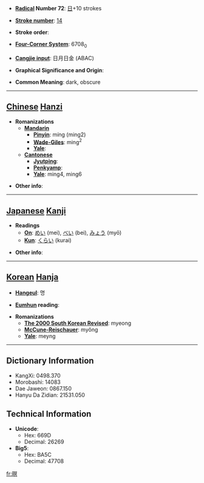 * '''[[Wiktionary:Chinese radical index| Radical]] Number 72''': [[Wiktionary:Chinese radical index 日|日]]+10 strokes

* '''[[Wiktionary:Chinese total strokes index|Stroke number]]''': [[Wiktionary:Chinese total strokes index 14|14]]

* '''Stroke order''': 

* '''[[Wiktionary:Chinese four corner index|Four-Corner System]]''': 6708<sub>0</sub>

* '''[[Wiktionary:Chinese Cangjie index|Cangjie input]]''': 日月日金 (ABAC)

* '''Graphical Significance and Origin''': 

* '''Common Meaning''': dark, obscure

----

== [[Chinese]] [[Hanzi]] ==

* '''Romanizations'''
** '''[[Mandarin]]'''
*** '''[[Pinyin]]''': míng (ming2)
*** '''[[Wade-Giles]]''': ming<sup>2</sup>
*** '''[[Yale]]''': 
** '''[[Cantonese]]'''
*** '''[[Jyutping]]''':
*** '''[[Penkyamp]]''': 
*** '''[[Yale]]''': ming4, ming6

* '''Other info''': 

----

== [[Japanese]] [[Kanji]] ==

* '''Readings'''
** '''[[On]]''': [[めい]] (mei), [[べい]] (bei), [[みょう]] (myō)
** '''[[Kun]]''': [[くらい]] (kurai)

* '''Other info''':  

----

== [[Korean]] [[Hanja]] ==

* '''[[Hangeul]]''': 명

* '''[[Eumhun]] reading''': 

* '''Romanizations'''
** '''[[The 2000 South Korean Revised Romanization|The 2000 South Korean Revised]]''': myeong
** '''[[McCune-Reischauer]]''': myŏng
** '''[[Yale]]''': meyng

----

== Dictionary Information ==

* KangXi: 0498.370
* Morobashi: 14083
* Dae Jaweon: 0867.150
* Hanyu Da Zidian: 21531.050

== Technical Information ==

* '''Unicode''':
** Hex: 669D
** Decimal: 26269
* '''Big5''':
** Hex: BA5C
** Decimal: 47708

[[fr:暝]]